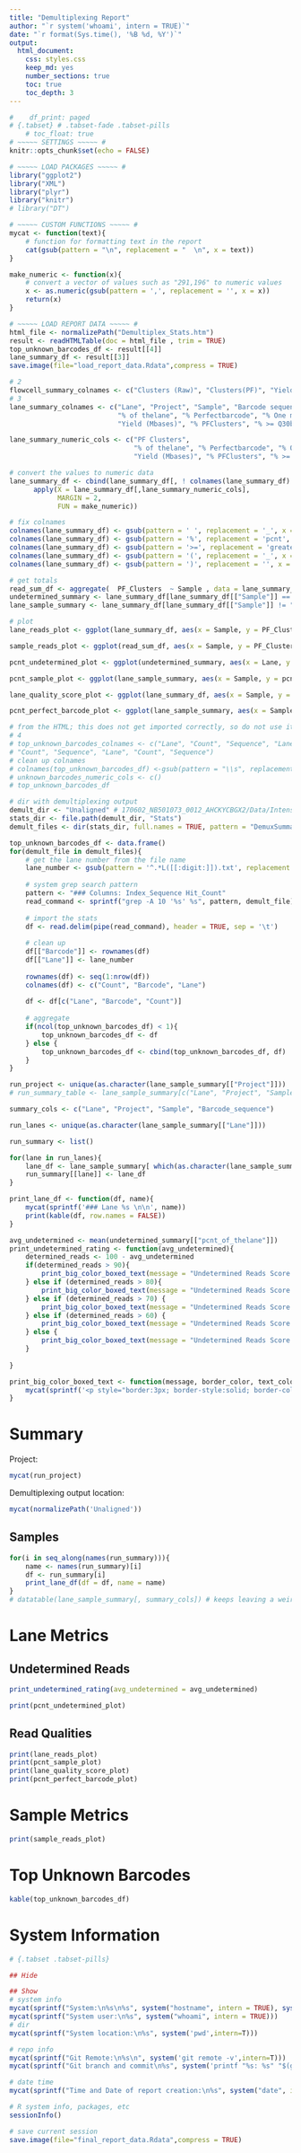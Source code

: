 ```yaml
---
title: "Demultiplexing Report"
author: "`r system('whoami', intern = TRUE)`"
date: "`r format(Sys.time(), '%B %d, %Y')`"
output:
  html_document:
    css: styles.css
    keep_md: yes
    number_sections: true
    toc: true
    toc_depth: 3
---
```

<!-- Setup the R code to be used in R Markdown generation throughout the report -->
```r
#    df_print: paged
# {.tabset} # .tabset-fade .tabset-pills
    # toc_float: true
# ~~~~~ SETTINGS ~~~~~ #
knitr::opts_chunk$set(echo = FALSE)

# ~~~~~ LOAD PACKAGES ~~~~~ #
library("ggplot2")
library("XML")
library("plyr")
library("knitr")
# library("DT")

# ~~~~~ CUSTOM FUNCTIONS ~~~~~ #
mycat <- function(text){
    # function for formatting text in the report
    cat(gsub(pattern = "\n", replacement = "  \n", x = text))
}

make_numeric <- function(x){
    # convert a vector of values such as "291,196" to numeric values
    x <- as.numeric(gsub(pattern = ',', replacement = '', x = x))
    return(x)
}

# ~~~~~ LOAD REPORT DATA ~~~~~ #
html_file <- normalizePath("Demultiplex_Stats.htm")
result <- readHTMLTable(doc = html_file , trim = TRUE) 
top_unknown_barcodes_df <- result[[4]]
lane_summary_df <- result[[3]]
save.image(file="load_report_data.Rdata",compress = TRUE)
```

```r
# 2
flowcell_summary_colnames <- c("Clusters (Raw)", "Clusters(PF)", "Yield (MBases)")
# 3
lane_summary_colnames <- c("Lane", "Project", "Sample", "Barcode sequence", "PF Clusters", 
                           "% of thelane", "% Perfectbarcode", "% One mismatchbarcode", 
                           "Yield (Mbases)", "% PFClusters", "% >= Q30bases", "Mean QualityScore")

lane_summary_numeric_cols <- c("PF Clusters", 
                               "% of thelane", "% Perfectbarcode", "% One mismatchbarcode", 
                               "Yield (Mbases)", "% PFClusters", "% >= Q30bases", "Mean QualityScore")

# convert the values to numeric data
lane_summary_df <- cbind(lane_summary_df[, ! colnames(lane_summary_df) %in% lane_summary_numeric_cols], 
      apply(X = lane_summary_df[,lane_summary_numeric_cols], 
            MARGIN = 2, 
            FUN = make_numeric))

# fix colnames
colnames(lane_summary_df) <- gsub(pattern = ' ', replacement = '_', x = colnames(lane_summary_df))
colnames(lane_summary_df) <- gsub(pattern = '%', replacement = 'pcnt', x = colnames(lane_summary_df))
colnames(lane_summary_df) <- gsub(pattern = '>=', replacement = 'greaterthan_equal', x = colnames(lane_summary_df))
colnames(lane_summary_df) <- gsub(pattern = '(', replacement = '_', x = colnames(lane_summary_df), fixed = TRUE)
colnames(lane_summary_df) <- gsub(pattern = ')', replacement = '', x = colnames(lane_summary_df), fixed = TRUE)

# get totals
read_sum_df <- aggregate(  PF_Clusters  ~ Sample , data = lane_summary_df, FUN = sum)
undetermined_summary <- lane_summary_df[lane_summary_df[["Sample"]] == "Undetermined", ]
lane_sample_summary <- lane_summary_df[lane_summary_df[["Sample"]] != "Undetermined", ]

# plot
lane_reads_plot <- ggplot(lane_summary_df, aes(x = Sample, y = PF_Clusters/1000000)) +   geom_bar(aes(fill = Lane), position = "dodge", stat="identity") + ylab("Millions of Reads") + xlab("Sample") + ggtitle("Barcode Matched Read Count per Sample per Lane") + coord_flip()

sample_reads_plot <- ggplot(read_sum_df, aes(x = Sample, y = PF_Clusters/1000000)) +   geom_bar(position = "dodge", stat="identity") + ylab("Millions of Reads") + xlab("Sample") + ggtitle("Total Barcode Matched Read Count per Sample") + coord_flip()

pcnt_undetermined_plot <- ggplot(undetermined_summary, aes(x = Lane, y = pcnt_of_thelane)) + geom_bar(position = "dodge", stat="identity") + ggtitle("Percent Undetermined Reads per Lane") + ylab("Percent of Lane") + xlab("Lane")  + scale_y_continuous(limits = c(0, 100), breaks = seq(0, 100, 10)) # + ylim(0, 100)

pcnt_sample_plot <- ggplot(lane_sample_summary, aes(x = Sample, y = pcnt_of_thelane)) + geom_bar(aes(fill = Lane), position = "dodge", stat="identity") + ggtitle("Percent Sample Reads per Lane") + ylab("Percent of Lane") + xlab("Lane")  + coord_flip() # + scale_y_continuous(limits = c(0, 100), breaks = seq(0, 100, 10)) # + ylim(0, 100)

lane_quality_score_plot <- ggplot(lane_summary_df, aes(x = Sample, y = Mean_QualityScore)) +   geom_bar(aes(fill = Lane), position = "dodge", stat="identity") + ylab("Mean Quality Score") + xlab("Sample") + ggtitle("Mean Quality Score per Sample per Lane") + coord_flip()

pcnt_perfect_barcode_plot <- ggplot(lane_sample_summary, aes(x = Sample, y = pcnt_Perfectbarcode)) +   geom_bar(aes(fill = Lane), position = "dodge", stat="identity") + ylab("Percent Perfect Barcode") + xlab("Sample") + ggtitle("Percent of Reads with Perfect Barcodes per Sample per Lane") + coord_flip()
```

```r
# from the HTML; this does not get imported correctly, so do not use it right now
# 4
# top_unknown_barcodes_colnames <- c("Lane", "Count", "Sequence", "Lane", "Count", "Sequence", "Lane", 
# "Count", "Sequence", "Lane", "Count", "Sequence")
# clean up colnames
# colnames(top_unknown_barcodes_df) <-gsub(pattern = "\\s", replacement = "", x = colnames(top_unknown_barcodes_df))
# unknown_barcodes_numeric_cols <- c()
# top_unknown_barcodes_df
```

```r
# dir with demultiplexing output
demult_dir <- "Unaligned" # 170602_NB501073_0012_AHCKYCBGX2/Data/Intensities/BaseCalls/Unaligned
stats_dir <- file.path(demult_dir, "Stats")
demult_files <- dir(stats_dir, full.names = TRUE, pattern = "DemuxSummary") # Stats/DemuxSummaryF1L1.txt, etc

top_unknown_barcodes_df <- data.frame()
for(demult_file in demult_files){
    # get the lane number from the file name
    lane_number <- gsub(pattern = '^.*L([[:digit:]]).txt', replacement = '\\1', x = basename(demult_file))
    
    # system grep search pattern
    pattern <- "### Columns: Index_Sequence Hit_Count"
    read_command <- sprintf("grep -A 10 '%s' %s", pattern, demult_file)
    
    # import the stats
    df <- read.delim(pipe(read_command), header = TRUE, sep = '\t') 
    
    # clean up
    df[["Barcode"]] <- rownames(df)
    df[["Lane"]] <- lane_number
    
    rownames(df) <- seq(1:nrow(df))
    colnames(df) <- c("Count", "Barcode", "Lane")
    
    df <- df[c("Lane", "Barcode", "Count")]
    
    # aggregate
    if(ncol(top_unknown_barcodes_df) < 1){
        top_unknown_barcodes_df <- df
    } else {
        top_unknown_barcodes_df <- cbind(top_unknown_barcodes_df, df)
    }
}

```

```r
run_project <- unique(as.character(lane_sample_summary[["Project"]]))
# run_summary_table <- lane_sample_summary[c("Lane", "Project", "Sample", "Barcode_sequence")]

summary_cols <- c("Lane", "Project", "Sample", "Barcode_sequence")

run_lanes <- unique(as.character(lane_sample_summary[["Lane"]]))

run_summary <- list()

for(lane in run_lanes){
    lane_df <- lane_sample_summary[ which(as.character(lane_sample_summary[["Lane"]]) == lane), summary_cols]
    run_summary[[lane]] <- lane_df
}

print_lane_df <- function(df, name){
    mycat(sprintf('### Lane %s \n\n', name))
    print(kable(df, row.names = FALSE))
}

```

```r
avg_undetermined <- mean(undetermined_summary[["pcnt_of_thelane"]])
print_undetermined_rating <- function(avg_undetermined){
    determined_reads <- 100 - avg_undetermined
    if(determined_reads > 90){
        print_big_color_boxed_text(message = "Undetermined Reads Score: A", border_color = "blue", text_color = "blue")
    } else if (determined_reads > 80){
        print_big_color_boxed_text(message = "Undetermined Reads Score: B", border_color = "green", text_color = "green")
    } else if (determined_reads > 70) {
        print_big_color_boxed_text(message = "Undetermined Reads Score: C", border_color = "yellow", text_color = "yellow")
    } else if (determined_reads > 60) {
        print_big_color_boxed_text(message = "Undetermined Reads Score: D", border_color = "red", text_color = "red")
    } else {
        print_big_color_boxed_text(message = "Undetermined Reads Score: F", border_color = "maroon", text_color = "maroon")
    }
    
}

print_big_color_boxed_text <- function(message, border_color, text_color){
    mycat(sprintf('<p style="border:3px; border-style:solid; border-color:%s; padding: 1em;"><span style="color:%s"><big><big><big>%s</big></big></big></span></p>', border_color, text_color, message))
}

```

# Summary


Project:

```r
mycat(run_project)
```

Demultiplexing output location: 

```r
mycat(normalizePath('Unaligned'))
```

## Samples {.tabset .tabset-pills}

```r
for(i in seq_along(names(run_summary))){
    name <- names(run_summary)[i]
    df <- run_summary[i]
    print_lane_df(df = df, name = name)
}
# datatable(lane_sample_summary[, summary_cols]) # keeps leaving a weird warning message in the document, hold off on this until later
```

# Lane Metrics

## Undetermined Reads

```r
print_undetermined_rating(avg_undetermined = avg_undetermined)
```

```r
print(pcnt_undetermined_plot)
```

## Read Qualities

```r
print(lane_reads_plot)
print(pcnt_sample_plot)
print(lane_quality_score_plot)
print(pcnt_perfect_barcode_plot)
```

# Sample Metrics

```r
print(sample_reads_plot)
```

# Top Unknown Barcodes

```r
kable(top_unknown_barcodes_df)
```

# System Information 

```r
# {.tabset .tabset-pills}

## Hide

## Show
# system info
mycat(sprintf("System:\n%s\n%s", system("hostname", intern = TRUE), system("uname -srv", intern = TRUE)))
mycat(sprintf("System user:\n%s", system("whoami", intern = TRUE)))
# dir
mycat(sprintf("System location:\n%s", system('pwd',intern=T)))

# repo info
mycat(sprintf("Git Remote:\n%s\n", system('git remote -v',intern=T)))
mycat(sprintf("Git branch and commit\n%s", system('printf "%s: %s" "$(git rev-parse --abbrev-ref HEAD)" "$(git rev-parse HEAD)"',intern=T)))

# date time
mycat(sprintf("Time and Date of report creation:\n%s", system("date", intern = TRUE)))

# R system info, packages, etc
sessionInfo()

# save current session
save.image(file="final_report_data.Rdata",compress = TRUE)
```